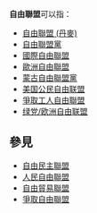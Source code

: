 '''自由聯盟'''可以指：

* [[自由聯盟_(丹麥)|自由聯盟 (丹麥)]]
* [[自由聯盟黨|自由聯盟黨]]
* [[國際自由聯盟|國際自由聯盟]]
* [[歐洲自由聯盟|歐洲自由聯盟]]
* [[蒙古自由聯盟黨|蒙古自由聯盟黨]]
* [[美国公民自由联盟|美国公民自由联盟]]
* [[爭取工人自由聯盟|爭取工人自由聯盟]]
* [[绿党/欧洲自由联盟|绿党/欧洲自由联盟]]

== 參見 ==
* [[自由民主聯盟|自由民主聯盟]]
* [[人民自由聯盟|人民自由聯盟]]
* [[自由貿易聯盟|自由貿易聯盟]]
* [[爭取自由聯盟|爭取自由聯盟]]

{{disambig|cat=四字組織機構消歧義}}